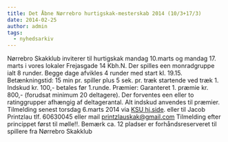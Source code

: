 ```yaml
---
title: Det Åbne Nørrebro hurtigskak-mesterskab 2014 (10/3+17/3)
date: 2014-02-25
author: admin
tags:
  - nyhedsarkiv
---
```


Nørrebro Skakklub inviterer til hurtigskak mandag 10.marts og mandag 17. marts i vores lokaler Frejasgade 14 Kbh.N. Der spilles een monradgruppe ialt 8 runder. Begge dage afvikles 4 runder med start kl. 19.15. Betænkningstid: 15 min pr. spiller plus 5 sek. pr. træk startende ved træk 1. Indskud kr. 100,- betales før 1.runde. Præmier: Garanteret 1. præmie kr. 800,- (forudsat minimum 20 deltagere). Der forventes een eller to ratinggrupper afhængig af deltagerantal. Alt indskud anvendes til præmier. Tilmelding senest torsdag 6.marts 2014 via [KSU hj.side](http://ksu.dk/kalender/dotnet/viskalender.aspx?id=1320). eller til Jacob Printzlau tlf. 60630045 eller mail printzlauskak@gmail.com Tilmelding efter princippet først til mølle!!. Bemærk ca. 12 pladser er forhåndsreserveret til spillere fra Nørrebro Skakklub
